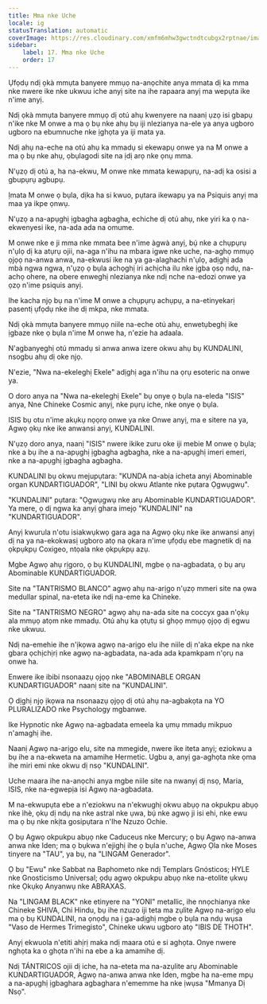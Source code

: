 ```yaml
---
title: Mma nke Uche
locale: ig
statusTranslation: automatic
coverImage: https://res.cloudinary.com/xmfm6mhw3gwctndtcubgx2rptnae/image/upload/v1741354419/small_cover_la_gran_rebelion_28716e29d2.webp
sidebar:
    label: 17. Mma nke Uche
    order: 17
---
```

Ụfọdụ ndị ọkà mmụta banyere mmụọ na-anọchite anya mmata dị ka mma nke nwere ike nke ukwuu iche anyị site na ihe rapaara anyị ma wepụta ike n'ime anyị.

Ndị ọkà mmụta banyere mmụọ dị otú ahụ kwenyere na naanị ụzọ isi gbapụ n'ike nke M onwe a ma ọ bụ nke ahụ bụ iji nlezianya na-ele ya anya ugboro ugboro na ebumnuche nke ịghọta ya iji mata ya.

Ndị ahụ na-eche na otú ahụ ka mmadụ si ekewapụ onwe ya na M onwe a ma ọ bụ nke ahụ, ọbụlagodi site na ịdị arọ nke ọnụ mma.

N'ụzọ dị otú a, ha na-ekwu, M onwe nke mmata kewapụrụ, na-adị ka osisi a gbupụrụ agbupụ.

Ịmata M onwe ọ bụla, dịka ha si kwuo, pụtara ikewapụ ya na Psiquis anyị ma maa ya ikpe ọnwụ.

N'ụzọ a na-apụghị ịgbagha agbagha, echiche dị otú ahụ, nke yiri ka ọ na-ekwenyesi ike, na-ada ada na omume.

M onwe nke e ji mma nke mmata bee n'ime àgwà anyị, bụ́ nke a chụpụrụ n'ụlọ dị ka atụrụ ojii, na-aga n'ihu na mbara igwe nke uche, na-aghọ mmụọ ọjọọ na-anwa anwa, na-ekwusi ike na ya ga-alaghachi n'ụlọ, adịghị ada mbà ngwa ngwa, n'ụzọ ọ bụla achọghị iri achịcha ilu nke ịgba ọsọ ndụ, na-achọ ohere, na obere enweghị nlezianya nke ndị nche na-edozi onwe ya ọzọ n'ime psiquis anyị.

Ihe kacha njọ bụ na n'ime M onwe a chụpụrụ achụpụ, a na-etinyekarị pasentị ụfọdụ nke ihe dị mkpa, nke mmata.

Ndị ọkà mmụta banyere mmụọ niile na-eche otú ahụ, enwetụbeghị ike ịgbaze nke ọ bụla n'ime M onwe ha, n'ezie ha adaala.

N'agbanyeghị otú mmadụ si anwa anwa izere okwu ahụ bụ KUNDALINI, nsogbu ahụ dị oke njọ.

N'ezie, "Nwa na-ekeleghị Ekele" adịghị aga n'ihu na ọrụ esoteric na onwe ya.

O doro anya na "Nwa na-ekeleghị Ekele" bụ onye ọ bụla na-eleda "ISIS" anya, Nne Chineke Cosmic anyị, nke pụrụ iche, nke onye ọ bụla.

ISIS bụ otu n'ime akụkụ nọọrọ onwe ya nke Onwe anyị, ma e sitere na ya, Agwọ ọkụ nke ike anwansi anyị, KUNDALINI.

N'ụzọ doro anya, naanị "ISIS" nwere ikike zuru oke iji mebie M onwe ọ bụla; nke a bụ ihe a na-apụghị ịgbagha agbagha, nke a na-apụghị imeri emeri, nke a na-apụghị ịgbagha agbagha.

KUNDALINI bụ okwu mejupụtara: "KUNDA na-abịa icheta anyị Abominable organ KUNDARTIGUADOR", "LINI bụ okwu Atlante nke pụtara Ọgwụgwụ".

"KUNDALINI" pụtara: "Ọgwụgwụ nke arụ Abominable KUNDARTIGUADOR". Ya mere, ọ dị ngwa ka anyị ghara imejọ "KUNDALINI" na "KUNDARTIGUADOR".

Anyị kwurula n'otu isiakwụkwọ gara aga na Agwọ ọkụ nke ike anwansi anyị dị na ya na-ekokwasị ugboro atọ na ọkara n'ime ụfọdụ ebe magnetik dị na ọkpụkpụ Coxigeo, ntọala nke ọkpụkpụ azụ.

Mgbe Agwọ ahụ rịgoro, ọ bụ KUNDALINI, mgbe ọ na-agbadata, ọ bụ arụ Abominable KUNDARTIGUADOR.

Site na "TANTRISMO BLANCO" agwọ ahụ na-arịgo n'ụzọ mmeri site na ọwa medullar spinal, na-eteta ike ndị na-eme ka Chineke.

Site na "TANTRISMO NEGRO" agwọ ahụ na-ada site na coccyx gaa n'ọkụ ala mmụọ atọm nke mmadụ. Otú ahụ ka ọtụtụ si ghọọ mmụọ ọjọọ dị egwu nke ukwuu.

Ndị na-emehie ihe n'ịkọwa agwọ na-arịgo elu ihe niile dị n'aka ekpe na nke gbara ọchịchịrị nke agwọ na-agbadata, na-ada ada kpamkpam n'ọrụ na onwe ha.

Enwere ike ibibi nsonaazụ ọjọọ nke "ABOMINABLE ORGAN KUNDARTIGUADOR" naanị site na "KUNDALINI".

Ọ dịghị njọ ịkọwa na nsonaazụ ọjọọ dị otú ahụ na-agbakọta na YO PLURALIZADO nke Psychology mgbanwe.

Ike Hypnotic nke Agwọ na-agbadata emeela ka ụmụ mmadụ mikpuo n'amaghị ihe.

Naanị Agwọ na-arịgo elu, site na mmegide, nwere ike iteta anyị; eziokwu a bụ ihe a na-ekweta na amamihe Hermetic. Ugbu a, anyị ga-aghọta nke ọma ihe miri emi nke okwu dị nsọ "KUNDALINI".

Uche maara ihe na-anọchi anya mgbe niile site na nwanyị dị nsọ, Maria, ISIS, nke na-egwepịa isi Agwọ na-agbadata.

M na-ekwupụta ebe a n'eziokwu na n'ekwughị okwu abụọ na okpukpu abụọ nke ìhè, ọkụ dị ndụ na nke astral nke ụwa, bụ́ nke agwọ ji isi ehi, nke ewu ma ọ bụ nke nkịta gosipụtara n'Ihe Nzuzo Ochie.

Ọ bụ Agwọ okpukpu abụọ nke Caduceus nke Mercury; ọ bụ Agwọ na-anwa anwa nke Iden; ma ọ bụkwa n'ejighị ihe ọ bụla n'uche, Agwọ Ọla nke Moses tinyere na "TAU", ya bụ, na "LINGAM Generador".

Ọ bụ "Ewu" nke Sabbat na Baphometo nke ndị Templars Gnósticos; HYLE nke Gnosticismo Universal; ọdụ agwọ okpukpu abụọ nke na-etolite ụkwụ nke Ọkụkọ Anyanwụ nke ABRAXAS.

Na "LINGAM BLACK" nke etinyere na "YONI" metallic, ihe nnọchianya nke Chineke SHIVA, Chi Hindu, bụ ihe nzuzo iji teta ma zụlite Agwọ na-arịgo elu ma ọ bụ KUNDALINI, na ọnọdụ na ị ga-adịghị mgbe ọ bụla na ndụ wụsa "Vaso de Hermes Trimegisto", Chineke ukwu ugboro atọ "IBIS DE THOTH".

Anyị ekwuola n'etiti ahịrị maka ndị maara otú e si aghọta. Onye nwere nghọta ka o ghọta n'ihi na ebe a ka amamihe dị.

Ndị TÁNTRICOS ojii dị iche, ha na-eteta ma na-azụlite arụ Abominable KUNDARTIGUADOR, Agwọ na-anwa anwa nke Iden, mgbe ha na-eme mpụ a na-apụghị ịgbaghara agbaghara n'ememme ha nke ịwụsa "Mmanya Dị Nsọ".

